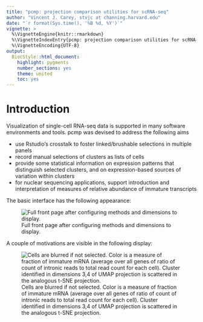 ```yaml
---
title: "pcmp: projection comparison utilities for scRNA-seq"
author: "Vincent J. Carey, stvjc at channing.harvard.edu"
date: "`r format(Sys.time(), '%B %d, %Y')`"
vignette: >
  %\VignetteEngine{knitr::rmarkdown}
  %\VignetteIndexEntry{pcmp: projection comparison utilities for scRNA-seq}
  %\VignetteEncoding{UTF-8}
output:
  BiocStyle::html_document:
    highlight: pygments
    number_sections: yes
    theme: united
    toc: yes
---
```


# Introduction

Visualization of single-cell RNA-seq data is supported in many
software environments and tools.  pcmp was devised to address
the following aims

- use Rstudio's crosstalk to foster linked/brushable selections
in multiple panels
- record manual selections of clusters as lists of cells
- provide some statistical information on expression patterns
that distinguish selected clusters, and on expression-based sources
of variation within clusters
- for nuclear sequencing applications, support introduction and
interpretation of measures of relative abundance of immature
transcripts

The basic interface has the following appearance:

![Full front page after configuring methods and dimensions to display.](pcmpFull.png =400x300)

A couple of motivations are visible in the following display:

![Cells are blurred if not selected.  Color is a measure of fraction of
immature mRNA (average over all genes of ratio of count of intronic reads to total read count for each cell).  Cluster identified in dimensions 3,4 of UMAP projection
is scattered in the analogous t-SNE projection.](motiv.png =200x100)

